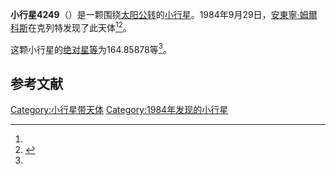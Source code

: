 {{Infobox planet
| bgcolour = #FFFFC0
| name = 4249 Kremze
| symbol = 
| image = 
| caption = 
| discovery = yes
| discovery_ref = 
| discoverer = [[安東寧·姆爾科斯|安東寧·姆爾科斯]]
| discovery_site = [[克列特|克列特]] 
| discovered = 1984年9月29日
| designations = yes
| mp_name = 
| named_after = 
| alt_names = 1984 SC2/ 1981 EH49 / 1986 AQ1
| mp_category = [[主带小行星|主带小行星]]
| orbit_ref = <ref name="a">[http://ssd.jpl.nasa.gov/sbdb.cgi?sstr=4249 4249 Kremze] {{Wayback|url=http://ssd.jpl.nasa.gov/sbdb.cgi?sstr=4249 |date=20201124004502 }}，小行星數據庫瀏覽器（JPL Small-Body Database Browser）－[[美国国家航空航天局|美国国家航空航天局]]喷气推进实验室</ref>
| epoch = 2456400.5 (2013年4月18日更新)
| aphelion = {{convert|3.2741556|AU|km|3|abbr=on|lk=out}}
| perihelion = {{convert|2.6659618|AU|km|3|abbr=on}}
| semimajor = {{convert|2.9700587|AU|km|3|abbr=on}}
| eccentricity = 0.1023875
| period = 1869.588224 [[日|日]]<br />5.12[[儒略年|儒略年]]
| avg_speed = 
| inclination = 4.70294
| asc_node = 319.96640
| mean_anomaly = 
| arg_peri = 164.85878
| satellites = 
| physical_characteristics = yes
| dimensions = 
| mass = 
| density = 
| surface_grav = 
| escape_velocity = 
| sidereal_day = 
| axial_tilt = 
| pole_ecliptic_lat = 
| pole_ecliptic_lon = 
| albedo = 
| temperatures= 
| temp_name1 = 
| mean_temp_1 = 
| max_temp_1 = 
| temp_name2 = 
| max_temp_2 = 
| spectral_type = 
| abs_magnitude = 164.85878
}}

'''小行星4249'''（{{lang-en|4249 Kremze}}）是一颗围绕[[太阳|太阳]][[公转|公转]]的[[小行星|小行星]]。1984年9月29日，[[安東寧·姆爾科斯|安東寧·姆爾科斯]]在克列特发现了此天体<ref name="a" /><ref>{{cite news|title=小行星列表|url=http://cfa-www.harvard.edu/iau/lists/NumberedMPs.txt|accessdate=2013-07-08|newspaper=哈佛大学|archive-date=2008-05-17|archive-url=https://web.archive.org/web/20080517010638/http://cfa-www.harvard.edu/iau/lists/NumberedMPs.txt|dead-url=no}}</ref>。

这颗小行星的[[绝对星等|绝对星等]]为164.85878等<ref name="a" />。

==参考文献==
{{reflist}}
{{Minor Planet Number|[[小行星4248|小行星4248]]|[[小行星4250|小行星4250]]}}

{{小天体}}

[[Category:小行星带天体|Category:小行星带天体]]
[[Category:1984年发现的小行星|Category:1984年发现的小行星]]

{{asteroid-stub}}